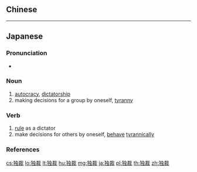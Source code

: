 {{also|獨裁}}
==Chinese==
{{zh-see|獨裁}}

----

==Japanese==
{{ja-kanjitab|どく|さい|yomi=on}}

===Pronunciation===
* {{ja-pron|どくさい|y=o|acc=0|dev=2|acc_ref=NHK}}

===Noun===
{{ja-noun|どくさい|kyu=獨裁}}

# [[autocracy]], [[dictatorship]] {{gloss|a government led by a dictator}}
# making decisions for a group by oneself, [[tyranny]]

===Verb===
{{ja-verb-suru|tr=intrans|どくさい}}

# [[rule]] as a dictator
# make decisions for others by oneself, [[behave]] [[tyrannically]]

===References===
<references/>

[[cs:独裁]]
[[lo:独裁]]
[[lt:独裁]]
[[hu:独裁]]
[[mg:独裁]]
[[ja:独裁]]
[[pl:独裁]]
[[th:独裁]]
[[zh:独裁]]